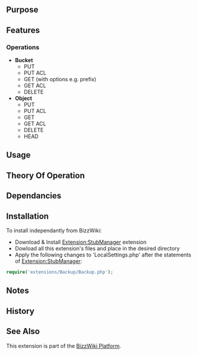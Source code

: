 {{Extension
|name        = AmazonS3
|status      = beta
|type        = other
|hook1       = RecentChange_save
|author      = [[user:jldupont|Jean-Lou Dupont]]
|image       =
|version     = See SVN ($Id: Backup.doc.wikitext 763 2007-09-13 01:59:54Z jeanlou.dupont $)
|update      =
|mediawiki   = tested on 1.10 but probably works with a earlier versions
|download    = [http://bizzwiki.googlecode.com/svn/trunk/BizzWiki/extensions/AmazonS3/ SVN]
|readme      =
|changelog   =
|description = 
|parameters  =
|rights      =
|example     =
}}
<!--@@
{{#autoredirect: Extension|{{#noext:{{SUBPAGENAME}} }} }}
== File Status ==
This section is only valid when viewing the page in a BizzWiki environment.
<code>(($#extractmtime|@@mtime@@$))  (($#extractfile|@@file@@$))</code>

Status: (($#comparemtime|<b>File system copy is newer - [{{fullurl:{{NAMESPACE}}:{{PAGENAME}}|action=reload}} Reload] </b>|Up to date$))
@@-->
== Purpose ==

== Features ==
=== Operations ===
* <b>Bucket</b>
** PUT
** PUT ACL
** GET     (with options e.g. prefix)
** GET ACL
** DELETE
* <b>Object</b>
** PUT
** PUT ACL
** GET
** GET ACL
** DELETE
** HEAD

== Usage ==


== Theory Of Operation ==

== Dependancies ==

== Installation ==
To install independantly from BizzWiki:
* Download & Install [[Extension:StubManager]] extension
* Dowload all this extension's files and place in the desired directory
* Apply the following changes to 'LocalSettings.php' after the statements of [[Extension:StubManager]]:
<source lang=php>
require('extensions/Backup/Backup.php');
</source>

== Notes ==

== History ==

== See Also ==
This extension is part of the [[Extension:BizzWiki|BizzWiki Platform]].
